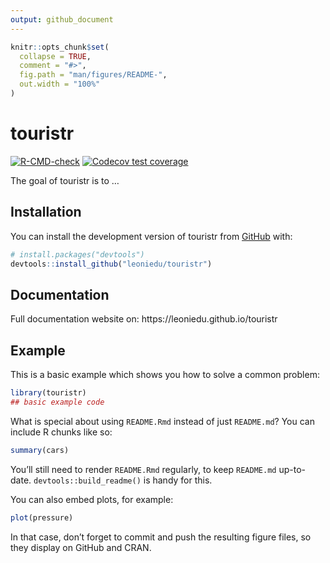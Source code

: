 ```yaml
---
output: github_document
---
```


<!-- README.md is generated from README.Rmd. Please edit that file -->

```r
knitr::opts_chunk$set(
  collapse = TRUE,
  comment = "#>",
  fig.path = "man/figures/README-",
  out.width = "100%"
)
```

# touristr

<!-- badges: start -->
[![R-CMD-check](https://github.com/leoniedu/touristr/actions/workflows/R-CMD-check.yaml/badge.svg)](https://github.com/leoniedu/touristr/actions/workflows/R-CMD-check.yaml)
[![Codecov test coverage](https://codecov.io/gh/leoniedu/touristr/branch/main/graph/badge.svg)](https://app.codecov.io/gh/leoniedu/touristr?branch=main)
<!-- badges: end -->

The goal of touristr is to ...

## Installation

You can install the development version of touristr from [GitHub](https://github.com/) with:

``` r
# install.packages("devtools")
devtools::install_github("leoniedu/touristr")
```

## Documentation

Full documentation website on: https://leoniedu.github.io/touristr

## Example

This is a basic example which shows you how to solve a common problem:

```r
library(touristr)
## basic example code
```

What is special about using `README.Rmd` instead of just `README.md`? You can include R chunks like so:

```r
summary(cars)
```

You'll still need to render `README.Rmd` regularly, to keep `README.md` up-to-date. `devtools::build_readme()` is handy for this.

You can also embed plots, for example:

```r
plot(pressure)
```

In that case, don't forget to commit and push the resulting figure files, so they display on GitHub and CRAN.
